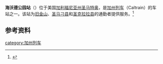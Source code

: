 '''海沃德公园站'''（{{lang-en|Hayward Park station}}）位于美国[[加利福尼亚州|加利福尼亚州]][[圣马特奥_(加利福尼亚州)|圣马特奥]]，是[[加州列车|加州列车]]（Caltrain）的车站之一。该站为[[旧金山|旧金山]]、[[圣马刁县|圣马刁县]]和[[圣克拉拉县|圣克拉拉县]]的通勤者提供服务。<ref>{{cite web |url=http://www.caltrain.com/stations/HaywardParkStation.html |title=Hayward Park Station |accessdate=June 10, 2014 |archive-date=2014-06-25 |archive-url=https://web.archive.org/web/20140625083831/http://www.caltrain.com/stations/haywardparkstation.html |dead-url=no }}</ref>

==参考资料==
{{start rail box}}
{{s-inop|[[圣马特奥站|圣马特奥站]]}}
{{s-line|[[加州列车|加州列车]]}}
{{s-inop|[[希尔斯戴尔站|希尔斯戴尔站]]}}
{{end box}}

{{reflist}}

{{Caltrain}}

[[category:加州列车|category:加州列车]]